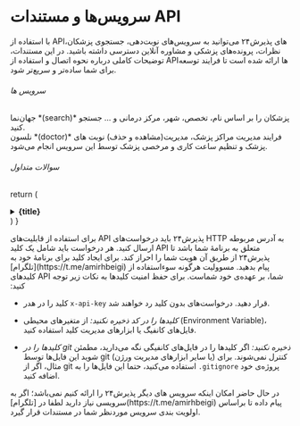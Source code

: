 # سرویس‌ها و مستندات API
با استفاده از APIهای پذیرش۲۴ می‌توانید به سرویس‌های نوبت‌دهی، جستجوی پزشکان، نظرات، پرونده‌های پزشکی و مشاوره آنلاین دسترسی داشته باشید.
در این مستندات، توضیحات کاملی درباره نحوه اتصال و استفاده از APIها ارائه شده است تا فرایند توسعه برای شما ساده‌تر و سریع‌تر شود.


###### سرویس ها

<Cards num={1} >
  <Cards.Card
    image
    arrow
    title="مستندات API"
    href="/apis/jahannama"
  >
  <div className='p-4 flex flex-col'>
  <span className='font-bold text-lg'>
   جهان‌نما *(search)*
   </span>
      <span className='text-sm'>
پزشکان را بر اساس نام، تخصص، شهر، مرکز درمانی و ... جستجو کنید.
</span>
</div>  
  </Cards.Card>
    <Cards.Card
    image
    arrow
    title="مستندات API"
    href="/apis/nelson"
  >
  <div className='p-4 flex flex-col'>
  <span className='font-bold text-lg'>
   نلسون *(doctor)*
   </span>
   <span className='text-sm'>
فرایند مدیریت مراکز پزشک، مدیریت(مشاهده و حذف) نوبت های پزشک و تنظیم ساعت کاری و مرخصی پزشک توسط این سرویس انجام می‌شود.
   </span>
</div>  
  </Cards.Card>
 
</Cards>

###### سوالات متداول

  return (
    <details
      className="last-of-type:mb-0 rounded-lg bg-neutral-50 dark:bg-neutral-800 p-2 mt-4"
    >
      <summary >
        <strong className="font-medium text-sm">{title}</strong>
      </summary>
      <div className="nx-p-2">{children}</div>
    </details>
  )
}

<FAQBox title="API Key رو از کجا بیاورم؟">
برای استفاده از قابلیت‌های API پذیرش۲۴ باید درخواست‌های HTTP به آدرس مربوطه ارسال کنید. هر درخواست باید شامل یک کلید API متعلق به برنامهٔ شما باشد تا پذیرش۲۴ از طریق آن هویت شما را احراز کند. برای ایجاد کلید برای برنامهٔ خود به [تلگرام](https://t.me/amirhbeigi) پیام بدهید.
</FAQBox>

<FAQBox title="نکات امنیتی API Key چیست؟">
مسوولیت هرگونه سوءاستفاده از کلیدهای API شما، بر عهده‌ی خود شماست. برای حفظ امنیت کلیدها به نکات زیر توجه کنید:

- کلید را در هدر `x-api-key` قرار دهید. درخواست‌های بدون کلید رد خواهند شد.

- *کلیدها را در کد ذخیره نکنید:* از متغیرهای محیطی (Environment Variable)، فایل‌های کانفیگ یا ابزارهای مدیریت کلید استفاده کنید.

- *کلیدها را در git ذخیره نکنید:* اگر کلیدها را در فایل‌های کانفیگی نگه می‌دارید، مطمئن شوید این فایل‌ها توسط git (یا سایر ابزارهای مدیریت ورژن) کنترل نمی‌شوند. برای مثال، اگر از git استفاده می‌کنید، حتما این فایل‌ها را به `.gitignore` پروژه‌ی خود اضافه کنید.

</FAQBox>

<FAQBox title="سرویس های دیگر کجاست؟ من به APIهایی نیاز دارم که در اینجا نیست.">
در حال حاضر امکان اینکه سرویس های دیگر پذیرش۲۴ را ارائه کنیم نمی‌باشد؛ اگر به سرویسی نیاز دارید لطفا در [تلگرام](https://t.me/amirhbeigi) پیام داده تا براساس اولویت بندی سرویس موردنظر شما در مستندات قرار گیرد.
</FAQBox>